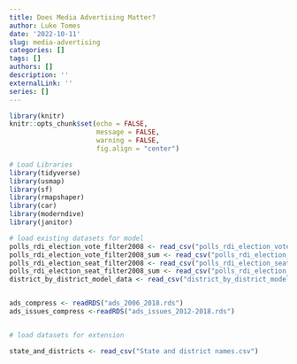 ```yaml
---
title: Does Media Advertising Matter?
author: Luke Tomes
date: '2022-10-11'
slug: media-advertising
categories: []
tags: []
authors: []
description: ''
externalLink: ''
series: []
---
```


```r
library(knitr)
knitr::opts_chunk$set(echo = FALSE,
                      message = FALSE,
                      warning = FALSE,
                      fig.align = "center")
```

```r
# Load Libraries
library(tidyverse)
library(usmap)
library(sf)
library(rmapshaper)
library(car)
library(moderndive)
library(janitor)
```

```r
# load existing datasets for model
polls_rdi_election_vote_filter2008 <- read_csv("polls_rdi_election_vote_filter2008.csv")
polls_rdi_election_vote_filter2008_sum <- read_csv("polls_rdi_election_vote_filter2008_sum.csv")
polls_rdi_election_seat_filter2008 <- read_csv("polls_rdi_election_seat_filter2008.csv")
polls_rdi_election_seat_filter2008_sum <- read_csv("polls_rdi_election_seat_filter2008_sum.csv")
district_by_district_model_data <- read_csv("district_by_district_model_data.csv")


ads_compress <- readRDS("ads_2006_2018.rds")
ads_issues_compress <-readRDS("ads_issues_2012-2018.rds")


# load datasets for extension

state_and_districts <- read_csv("State and district names.csv")
```
